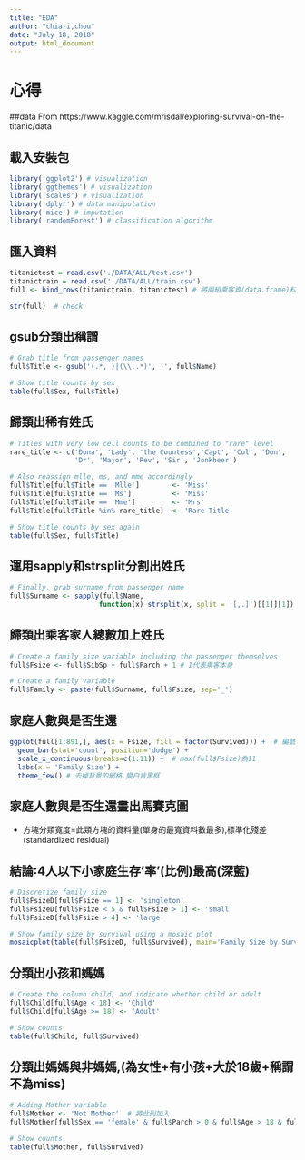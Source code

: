 ```yaml
---
title: "EDA"
author: "chia-i,chou"
date: "July 18, 2018"
output: html_document
---
```

# 心得

##data From https://www.kaggle.com/mrisdal/exploring-survival-on-the-titanic/data


## 載入安裝包
```r
library('ggplot2') # visualization
library('ggthemes') # visualization
library('scales') # visualization
library('dplyr') # data manipulation
library('mice') # imputation
library('randomForest') # classification algorithm
```

## 匯入資料
```r
titanictest = read.csv('./DATA/ALL/test.csv')
titanictrain = read.csv('./DATA/ALL/train.csv')
full <- bind_rows(titanictrain, titanictest) # 將兩組乘客資(data.frame)料合併成一個檔,bind_rows在'dylpr'

str(full)  # check
```

## gsub分類出稱謂
```r
# Grab title from passenger names
full$Title <- gsub('(.*, )|(\\..*)', '', full$Name)

# Show title counts by sex
table(full$Sex, full$Title)
```

## 歸類出稀有姓氏 
```r
# Titles with very low cell counts to be combined to "rare" level
rare_title <- c('Dona', 'Lady', 'the Countess','Capt', 'Col', 'Don', 
                'Dr', 'Major', 'Rev', 'Sir', 'Jonkheer')

# Also reassign mlle, ms, and mme accordingly
full$Title[full$Title == 'Mlle']        <- 'Miss' 
full$Title[full$Title == 'Ms']          <- 'Miss'
full$Title[full$Title == 'Mme']         <- 'Mrs' 
full$Title[full$Title %in% rare_title]  <- 'Rare Title'

# Show title counts by sex again
table(full$Sex, full$Title)
```

## 運用sapply和strsplit分割出姓氏 
```r
# Finally, grab surname from passenger name
full$Surname <- sapply(full$Name,  
                      function(x) strsplit(x, split = '[,.]')[[1]][1])
```

##  歸類出乘客家人總數加上姓氏
```r
# Create a family size variable including the passenger themselves
full$Fsize <- full$SibSp + full$Parch + 1 # 1代表乘客本身

# Create a family variable 
full$Family <- paste(full$Surname, full$Fsize, sep='_')
```

## 家庭人數與是否生還
```r
ggplot(full[1:891,], aes(x = Fsize, fill = factor(Survived))) +  # 編號891後的資料Survived為NA
  geom_bar(stat='count', position='dodge') +
  scale_x_continuous(breaks=c(1:11)) +  # max(full$Fsize)為11
  labs(x = 'Family Size') + 
  theme_few() # 去掉背景的網格,變白背黑框
```





## 家庭人數與是否生還畫出馬賽克圖
 - 方塊分類寬度=此類方塊的資料量(單身的最寬資料數最多),標準化殘差(standardized residual)

## 結論:4人以下小家庭生存'率'(比例)最高(深藍)
```r
# Discretize family size
full$FsizeD[full$Fsize == 1] <- 'singleton'
full$FsizeD[full$Fsize < 5 & full$Fsize > 1] <- 'small'
full$FsizeD[full$Fsize > 4] <- 'large'

# Show family size by survival using a mosaic plot
mosaicplot(table(full$FsizeD, full$Survived), main='Family Size by Survival', shade=TRUE) 
```


## 分類出小孩和媽媽
```r
# Create the column child, and indicate whether child or adult
full$Child[full$Age < 18] <- 'Child'
full$Child[full$Age >= 18] <- 'Adult'

# Show counts
table(full$Child, full$Survived)
```

## 分類出媽媽與非媽媽,(為女性+有小孩+大於18歲+稱謂不為miss)
```r
# Adding Mother variable
full$Mother <- 'Not Mother'  # 將此列加入
full$Mother[full$Sex == 'female' & full$Parch > 0 & full$Age > 18 & full$Title != 'Miss'] <-'Mother'  # Parch為小孩的數量

# Show counts
table(full$Mother, full$Survived)

```



